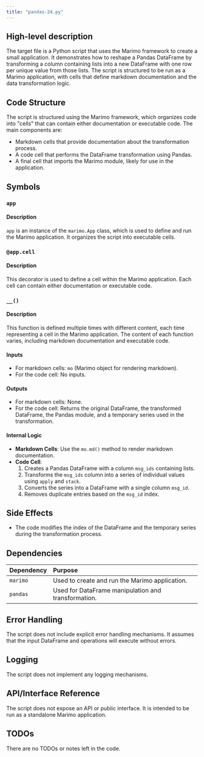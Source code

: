 ```yaml
---
title: "pandas-24.py"
---
```


## High-level description

The target file is a Python script that uses the Marimo framework to create a small application. It demonstrates how to reshape a Pandas DataFrame by transforming a column containing lists into a new DataFrame with one row per unique value from those lists. The script is structured to be run as a Marimo application, with cells that define markdown documentation and the data transformation logic.

## Code Structure

The script is structured using the Marimo framework, which organizes code into "cells" that can contain either documentation or executable code. The main components are:
- Markdown cells that provide documentation about the transformation process.
- A code cell that performs the DataFrame transformation using Pandas.
- A final cell that imports the Marimo module, likely for use in the application.

## Symbols

### `app`
#### Description
`app` is an instance of the `marimo.App` class, which is used to define and run the Marimo application. It organizes the script into executable cells.

### `@app.cell`
#### Description
This decorator is used to define a cell within the Marimo application. Each cell can contain either documentation or executable code.

### `__()`
#### Description
This function is defined multiple times with different content, each time representing a cell in the Marimo application. The content of each function varies, including markdown documentation and executable code.

#### Inputs
- For markdown cells: `mo` (Marimo object for rendering markdown).
- For the code cell: No inputs.

#### Outputs
- For markdown cells: None.
- For the code cell: Returns the original DataFrame, the transformed DataFrame, the Pandas module, and a temporary series used in the transformation.

#### Internal Logic
- **Markdown Cells**: Use the `mo.md()` method to render markdown documentation.
- **Code Cell**: 
  1. Creates a Pandas DataFrame with a column `msg_ids` containing lists.
  2. Transforms the `msg_ids` column into a series of individual values using `apply` and `stack`.
  3. Converts the series into a DataFrame with a single column `msg_id`.
  4. Removes duplicate entries based on the `msg_id` index.

## Side Effects
- The code modifies the index of the DataFrame and the temporary series during the transformation process.

## Dependencies

| Dependency | Purpose |
|:-----------|:--------|
| `marimo`   | Used to create and run the Marimo application. |
| `pandas`   | Used for DataFrame manipulation and transformation. |

## Error Handling
The script does not include explicit error handling mechanisms. It assumes that the input DataFrame and operations will execute without errors.

## Logging
The script does not implement any logging mechanisms.

## API/Interface Reference
The script does not expose an API or public interface. It is intended to be run as a standalone Marimo application.

## TODOs
There are no TODOs or notes left in the code.